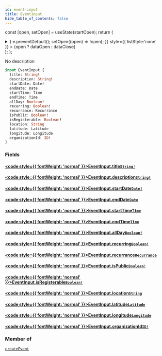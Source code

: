 ```yaml
---
id: event-input
title: EventInput
hide_table_of_contents: false
---
```






const [open, setOpen] = useState(startOpen);
return (
<details {...(open ? { open: true } : {})} className="details" style={{ border:'none', boxShadow:'none', background:'var(--ifm-background-color)' }}>
<summary
onClick={(e) => {
e.preventDefault();
setOpen((open) => !open);
}}
style={{ listStyle:'none' }} >
{open ? dataOpen : dataClose}
</summary>
{open && children}
</details>
);
};

No description

```graphql
input EventInput {
  title: String!
  description: String!
  startDate: Date!
  endDate: Date
  startTime: Time
  endTime: Time
  allDay: Boolean!
  recurring: Boolean!
  recurrance: Recurrance
  isPublic: Boolean!
  isRegisterable: Boolean!
  location: String
  latitude: Latitude
  longitude: Longitude
  organizationId: ID!
}
```

### Fields

#### [<code style={{ fontWeight: 'normal' }}>EventInput.<b>title</b></code>](#)<Bullet />[`String!`](../../../docs/schema/scalars/string) <Badge class="secondary" text="non-null"/> <Badge class="secondary" text="scalar"/>

>

#### [<code style={{ fontWeight: 'normal' }}>EventInput.<b>description</b></code>](#)<Bullet />[`String!`](../../../docs/schema/scalars/string) <Badge class="secondary" text="non-null"/> <Badge class="secondary" text="scalar"/>

>

#### [<code style={{ fontWeight: 'normal' }}>EventInput.<b>startDate</b></code>](#)<Bullet />[`Date!`](../../../docs/schema/scalars/date) <Badge class="secondary" text="non-null"/> <Badge class="secondary" text="scalar"/>

>

#### [<code style={{ fontWeight: 'normal' }}>EventInput.<b>endDate</b></code>](#)<Bullet />[`Date`](../../../docs/schema/scalars/date) <Badge class="secondary" text="scalar"/>

>

#### [<code style={{ fontWeight: 'normal' }}>EventInput.<b>startTime</b></code>](#)<Bullet />[`Time`](../../../docs/schema/scalars/time) <Badge class="secondary" text="scalar"/>

>

#### [<code style={{ fontWeight: 'normal' }}>EventInput.<b>endTime</b></code>](#)<Bullet />[`Time`](../../../docs/schema/scalars/time) <Badge class="secondary" text="scalar"/>

>

#### [<code style={{ fontWeight: 'normal' }}>EventInput.<b>allDay</b></code>](#)<Bullet />[`Boolean!`](../../../docs/schema/scalars/boolean) <Badge class="secondary" text="non-null"/> <Badge class="secondary" text="scalar"/>

>

#### [<code style={{ fontWeight: 'normal' }}>EventInput.<b>recurring</b></code>](#)<Bullet />[`Boolean!`](../../../docs/schema/scalars/boolean) <Badge class="secondary" text="non-null"/> <Badge class="secondary" text="scalar"/>

>

#### [<code style={{ fontWeight: 'normal' }}>EventInput.<b>recurrance</b></code>](#)<Bullet />[`Recurrance`](../../../docs/schema/enums/recurrance) <Badge class="secondary" text="enum"/>

>

#### [<code style={{ fontWeight: 'normal' }}>EventInput.<b>isPublic</b></code>](#)<Bullet />[`Boolean!`](../../../docs/schema/scalars/boolean) <Badge class="secondary" text="non-null"/> <Badge class="secondary" text="scalar"/>

>

#### [<code style={{ fontWeight: 'normal' }}>EventInput.<b>isRegisterable</b></code>](#)<Bullet />[`Boolean!`](../../../docs/schema/scalars/boolean) <Badge class="secondary" text="non-null"/> <Badge class="secondary" text="scalar"/>

>

#### [<code style={{ fontWeight: 'normal' }}>EventInput.<b>location</b></code>](#)<Bullet />[`String`](../../../docs/schema/scalars/string) <Badge class="secondary" text="scalar"/>

>

#### [<code style={{ fontWeight: 'normal' }}>EventInput.<b>latitude</b></code>](#)<Bullet />[`Latitude`](../../../docs/schema/scalars/latitude) <Badge class="secondary" text="scalar"/>

>

#### [<code style={{ fontWeight: 'normal' }}>EventInput.<b>longitude</b></code>](#)<Bullet />[`Longitude`](../../../docs/schema/scalars/longitude) <Badge class="secondary" text="scalar"/>

>

#### [<code style={{ fontWeight: 'normal' }}>EventInput.<b>organizationId</b></code>](#)<Bullet />[`ID!`](../../../docs/schema/scalars/id) <Badge class="secondary" text="non-null"/> <Badge class="secondary" text="scalar"/>

>

### Member of

[`createEvent`](../../../docs/schema/mutations/create-event) <Badge class="secondary" text="mutation"/>
